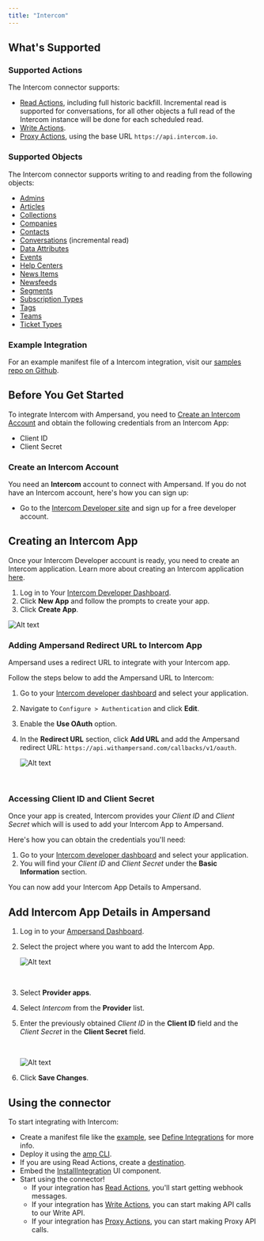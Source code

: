 ```yaml
---
title: "Intercom"
---
```

## What's Supported

### Supported Actions

The Intercom connector supports:
- [Read Actions](/define-integrations/read-actions), including full historic backfill. Incremental read is supported for conversations, for all other objects a full read of the Intercom instance will be done for each scheduled read.
- [Write Actions](/define-integrations/write-actions).
- [Proxy Actions](/define-integrations/proxy-actions), using the base URL `https://api.intercom.io`.

### Supported Objects

The Intercom connector supports writing to and reading from the following objects:
- [Admins](https://developers.intercom.com/docs/references/rest-api/api.intercom.io/admins/admin)
- [Articles](https://developers.intercom.com/docs/references/rest-api/api.intercom.io/articles/article)
- [Collections](https://developers.intercom.com/docs/references/rest-api/api.intercom.io/help-center/collection)
- [Companies](https://developers.intercom.com/docs/references/rest-api/api.intercom.io/companies/company)
- [Contacts](https://developers.intercom.com/docs/references/rest-api/api.intercom.io/contacts/contact)
- [Conversations](https://developers.intercom.com/docs/references/rest-api/api.intercom.io/conversations/conversation) (incremental read)
- [Data Attributes](https://developers.intercom.com/docs/references/rest-api/api.intercom.io/data-attributes/data_attribute)
- [Events](https://developers.intercom.com/docs/references/rest-api/api.intercom.io/models/data_event_summary)
- [Help Centers](https://developers.intercom.com/docs/references/rest-api/api.intercom.io/help-center/help_center)
- [News Items](https://developers.intercom.com/docs/references/rest-api/api.intercom.io/news/news_item)
- [Newsfeeds](https://developers.intercom.com/docs/references/rest-api/api.intercom.io/news/newsfeed)
- [Segments](https://developers.intercom.com/docs/references/rest-api/api.intercom.io/segments/segment)
- [Subscription Types](https://developers.intercom.com/docs/references/rest-api/api.intercom.io/subscription-types/subscription_type)
- [Tags](https://developers.intercom.com/docs/references/rest-api/api.intercom.io/tags/tag)
- [Teams](https://developers.intercom.com/docs/references/rest-api/api.intercom.io/teams/team)
- [Ticket Types](https://developers.intercom.com/docs/references/rest-api/api.intercom.io/tickets/ticket_type)

### Example Integration

For an example manifest file of a Intercom integration, visit our [samples repo on Github](https://github.com/amp-labs/samples/blob/main/intercom/amp.yaml).

## Before You Get Started

To integrate Intercom with Ampersand, you need to [Create an Intercom Account](#create-an-intercom-account) and obtain the following credentials from an Intercom App:

- Client ID
- Client Secret

### Create an Intercom Account

You need an **Intercom** account to connect with Ampersand. If you do not have an Intercom account, here's how you can sign up:

- Go to the [Intercom Developer site](https://developers.intercom.com/building-apps/docs/getting-started) and sign up for a free developer account.

## Creating an Intercom App

Once your Intercom Developer account is ready, you need to create an Intercom application. Learn more about creating an Intercom application [here](https://developers.intercom.com/building-apps/docs/setting-up-your-app-on-intercom).

1. Log in to Your [Intercom Developer Dashboard](https://app.intercom.io/a/apps/_YOUR_APP_ID_/developer).
2. Click **New App** and follow the prompts to create your app.
3. Click **Create App**.

![Alt text](/images/provider-guides/d07cbbe-intercom3.gif)


### Adding Ampersand Redirect URL to Intercom App

Ampersand uses a redirect URL to integrate with your Intercom app. 

Follow the steps below to add the Ampersand URL to Intercom:

1. Go to your [Intercom developer dashboard](https://developers.intercom.com/)  and select your application.

2. Navigate to `Configure > Authentication` and click **Edit**.

3. Enable the **Use OAuth** option.

4. In the **Redirect URL** section, click **Add URL** and add the Ampersand redirect URL: `https://api.withampersand.com/callbacks/v1/oauth`.

   ![Alt text](/images/provider-guides/10f932e-intercom1.gif)

<br />

### Accessing Client ID and Client Secret

Once your app is created, Intercom provides your _Client ID_ and _Client Secret_ which will is used to add your Intercom App to Ampersand.

Here's how you can obtain the credentials you'll need:

1. Go to your [Intercom developer dashboard](https://developers.intercom.com/)  and select your application.
2. You will find your _Client ID_ and _Client Secret_ under the **Basic Information** section.

You can now add your Intercom App Details to Ampersand. 

## Add Intercom App Details in Ampersand

1. Log in to your [Ampersand Dashboard](https://dashboard.withampersand.com).
2. Select the project where you want to add the Intercom App.

   ![Alt text](/images/provider-guides/dd47b7a-Ampersand.png)

   <br />
3. Select **Provider apps**.
4. Select _Intercom_ from the **Provider** list. 
5. Enter the previously obtained _Client ID_ in the **Client ID** field and the _Client Secret_ in the **Client Secret** field.

   <br />

   ![Alt text](/images/provider-guides/b87b1d9-intercom2.gif)
6. Click **Save Changes**.

## Using the connector

To start integrating with Intercom:
- Create a manifest file like the [example](https://github.com/amp-labs/samples/blob/main/intercom/amp.yaml), see [Define Integrations](/define-integrations/overview) for more info.
- Deploy it using the [amp CLI](/cli/overview).
- If you are using Read Actions, create a [destination](/destinations).
- Embed the [InstallIntegration](/embeddable-ui-components#install-integration) UI component.
- Start using the connector!
   - If your integration has [Read Actions](/define-integrations/read-actions), you'll start getting webhook messages.
   - If your integration has [Write Actions](/define-integrations/write-actions), you can start making API calls to our Write API.
   - If your integration has [Proxy Actions](/define-integrations/proxy-actions), you can start making Proxy API calls.
